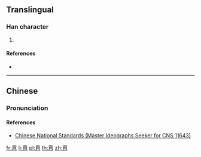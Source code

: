 {{character info/new}}
==Translingual==

===Han character===
{{Han char|rn=61|rad=心|as=10|sn=14|four=|canj=MBCP|ids=⿱貢心}}

# {{defn|Han|sort=心10}}

====References====
* {{Han ref|kx=0398.261|hdz=42333.021|uh=6150|ud=24912}}

----

==Chinese==
{{zh-forms}}

===Pronunciation===
{{zh-pron
|m=gōng,hóng,gòng
|c=
|mc=
|oc=
|ma=
|cat=
}}

====References====
* [http://www.cns11643.gov.tw/AIDB/query_general_view.do?page=3&code=647A Chinese National Standards (Master Ideographs Seeker for CNS 11643)]

[[fr:慐]]
[[li:慐]]
[[pl:慐]]
[[th:慐]]
[[zh:慐]]